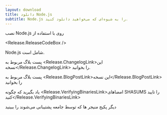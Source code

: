 ```yaml
---
layout: download
title: دانلود Node.js
subtitle: Node.js را به شیوه‌ای که می‌خواهید دانلود کنید.
---
```


<section>
  نصب Node.js <Release.VersionDropdown /> روی <Release.OperatingSystemDropdown exclude={["AIX"]} /> با استفاده از <Release.PlatformDropdown />

  <Release.ReleaseCodeBox />
</section>

<section>
  Node.js شامل <Release.NpmLink /> است.

  پست بلاگ مربوط به <Release.ChangelogLink>این نسخه</Release.ChangelogLink> را بخوانید.

  پست بلاگ مربوط به <Release.BlogPostLink>این نسخه</Release.BlogPostLink> را بخوانید

  یاد بگیرید که چگونه <Release.VerifyingBinariesLink>امضاهای SHASUMS را تایید کنید</Release.VerifyingBinariesLink>

  دیگر <LinkWithArrow href="/download/package-manager/all">پکیج منیجر ها</LinkWithArrow> که توسط جامعه پشتیبانی می‌شوند را ببینید
</section>
